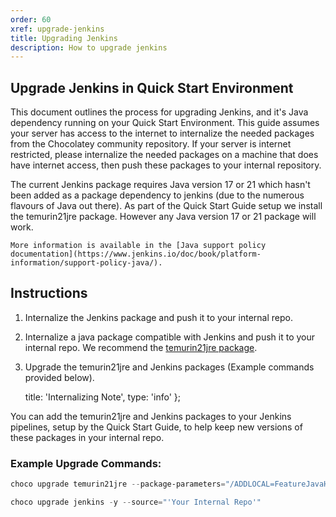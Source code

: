 ```yaml
---
order: 60
xref: upgrade-jenkins
title: Upgrading Jenkins
description: How to upgrade jenkins
---
```


## Upgrade Jenkins in Quick Start Environment

This document outlines the process for upgrading Jenkins, and it's Java dependency running on your Quick Start Environment.
This guide assumes your server has access to the internet to internalize the needed packages from the Chocolatey community repository.
If your server is internet restricted, please internalize the needed packages on a machine that does have internet access, then push these packages to your internal repository.

<Callout type="warning">
    The current Jenkins package requires Java version 17 or 21 which hasn't been added as a package dependency to jenkins (due to the numerous flavours of Java out there). As part of the Quick Start Guide setup we install the temurin21jre package. However any Java version 17 or 21 package will work.
    
    More information is available in the [Java support policy documentation](https://www.jenkins.io/doc/book/platform-information/support-policy-java/).
</Callout>

## Instructions

1. Internalize the Jenkins package and push it to your internal repo.
2. Internalize a java package compatible with Jenkins and push it to your internal repo. We recommend the [temurin21jre package](https://community.chocolatey.org/packages/Temurin21jre).
3. Upgrade the temurin21jre and Jenkins packages (Example commands provided below).

    title: 'Internalizing Note',
    type: 'info'
};

<Callout content={callout2}>
    You can add the temurin21jre and Jenkins packages to your Jenkins pipelines, setup by the Quick Start Guide, to help keep new versions of these packages in your internal repo.
</Callout>

### Example Upgrade Commands:

```powershell
choco upgrade temurin21jre --package-parameters="/ADDLOCAL=FeatureJavaHome" -y --source="'Your Internal Repo'"
```

```powershell
choco upgrade jenkins -y --source="'Your Internal Repo'"
```
